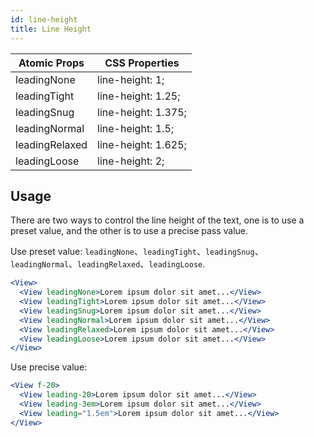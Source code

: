 ```yaml
---
id: line-height
title: Line Height
---
```



| Atomic Props   | CSS Properties      |
| -------------- | ------------------- |
| leadingNone    | line-height: 1;     |
| leadingTight   | line-height: 1.25;  |
| leadingSnug    | line-height: 1.375; |
| leadingNormal  | line-height: 1.5;   |
| leadingRelaxed | line-height: 1.625; |
| leadingLoose   | line-height: 2;     |

## Usage

There are two ways to control the line height of the text, one is to use a preset value, and the other is to use a precise pass value.

Use preset value: `leadingNone`、`leadingTight`、`leadingSnug`、`leadingNormal`、`leadingRelaxed`、`leadingLoose`.

<LineHeight />

```jsx
<View>
  <View leadingNone>Lorem ipsum dolor sit amet...</View>
  <View leadingTight>Lorem ipsum dolor sit amet...</View>
  <View leadingSnug>Lorem ipsum dolor sit amet...</View>
  <View leadingNormal>Lorem ipsum dolor sit amet...</View>
  <View leadingRelaxed>Lorem ipsum dolor sit amet...</View>
  <View leadingLoose>Lorem ipsum dolor sit amet...</View>
</View>
```

Use precise value:

```jsx live
<View f-20>
  <View leading-20>Lorem ipsum dolor sit amet...</View>
  <View leading-3em>Lorem ipsum dolor sit amet...</View>
  <View leading="1.5em">Lorem ipsum dolor sit amet...</View>
</View>
```
